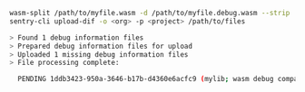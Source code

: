 ```bash
wasm-split /path/to/myfile.wasm -d /path/to/myfile.debug.wasm --strip
sentry-cli upload-dif -o <org> -p <project> /path/to/files

> Found 1 debug information files
> Prepared debug information files for upload
> Uploaded 1 missing debug information files
> File processing complete:

  PENDING 1ddb3423-950a-3646-b17b-d4360e6acfc9 (mylib; wasm debug companion)
```
